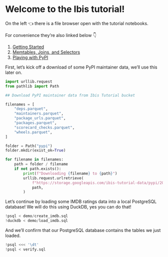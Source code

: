 # Welcome to the Ibis tutorial!

On the left 👈 there is a file browser open with the tutorial notebooks.

For convenience they're also linked below 👇

1. [Getting Started](./01%20-%20Getting%20Started.ipynb)
1. [Memtables, Joins, and Selectors](./02%20-%20Memtables,%20Joins,%20and%20Selectors.ipynb)
1. [Playing with PyPI](./03%20-%20Playing%20with%20PyPI.ipynb)


First, let's kick off a download of some PyPI maintainer data, we'll use this later on.

```python
import urllib.request
from pathlib import Path

## Download PyPI maintainer data from Ibis Tutorial bucket

filenames = [
    "deps.parquet",
    "maintainers.parquet",
    "package_urls.parquet",
    "packages.parquet",
    "scorecard_checks.parquet",
    "wheels.parquet",
]

folder = Path("pypi")
folder.mkdir(exist_ok=True)

for filename in filenames:
    path = folder / filename
    if not path.exists():
        print(f"Downloading {filename} to {path}")
        urllib.request.urlretrieve(
            f"https://storage.googleapis.com/ibis-tutorial-data/pypi/2024-04-24/{filename}",
            path,
        )
```

Let's continue by loading some IMDB ratings data into a local PostgreSQL database!
We will do this using DuckDB, yes you can do that!

```python
!psql < demo/create_imdb.sql
!duckdb < demo/load_imdb.sql
```

And we'll confirm that our PostgreSQL database contains the tables we just loaded.

```python
!psql <<< '\dt'
!psql < verify.sql
```
